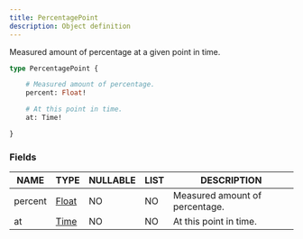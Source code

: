 ```yaml
---
title: PercentagePoint
description: Object definition
---
```


Measured amount of percentage at a given point in time.

```graphql
type PercentagePoint {

	# Measured amount of percentage.
	percent: Float!

	# At this point in time.
	at: Time!

}
```

### Fields

| NAME | TYPE | NULLABLE | LIST | DESCRIPTION |
| - | - | - | - | - |
| percent | [Float](../ecdn-api-scalars/Float) | NO | NO | Measured amount of percentage. | 
| at | [Time](../ecdn-api-scalars/Time) | NO | NO | At this point in time. | 

